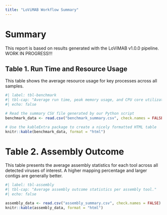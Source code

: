 ```yaml
---
title: "LoViMAB Workflow Summary"
---
```


# Summary

This report is based on results generated with the LoViMAB v1.0.0 pipeline. WORK IN PROGRESS!!!

## Table 1. Run Time and Resource Usage

This table shows the average resource usage for key processes across all samples.

```r
#| label: tbl-benchmark
#| tbl-cap: "Average run time, peak memory usage, and CPU core utilization for each major workflow step."
#| echo: false

# Read the summary CSV file generated by our Python script
benchmark_data <- read.csv("benchmark_summary.csv", check.names = FALSE)

# Use the kableExtra package to create a nicely formatted HTML table
knitr::kable(benchmark_data, format = "html")
```

# Table 2. Assembly Outcome

This table presents the average assembly statistics for each tool across all detected viruses of interest. A higher mapping percentage and larger contigs are generally better.

```r
#| label: tbl-assembly
#| tbl-cap: "Average assembly outcome statistics per assembly tool."
#| echo: false

assembly_data <- read.csv("assembly_summary.csv", check.names = FALSE)
knitr::kable(assembly_data, format = "html")
```
